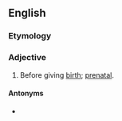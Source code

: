==English==

===Etymology===
{{prefix|en|pre|partum}}

===Adjective===
{{en-adj|-}}

# Before giving [[birth]]; [[prenatal]].

====Antonyms====
* {{sense|After giving birth}} {{l|en|postpartum}}